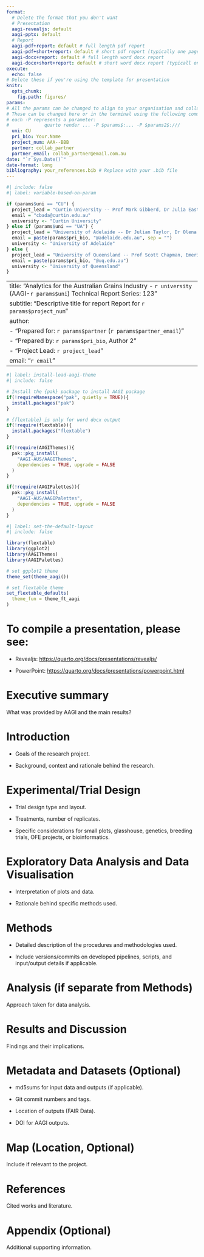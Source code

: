 ```yaml
---
format: 
  # Delete the format that you don't want
  # Presentation
  aagi-revealjs: default
  aagi-pptx: default
  # Report
  aagi-pdf+report: default # full length pdf report
  aagi-pdf+short+report: default # short pdf report (typically one page)
  aagi-docx+report: default # full length word docx report
  aagi-docx+short+report: default # short word docx report (typicall one page)
execute: 
  echo: false
# Delete these if you're using the template for presentation
knitr:
  opts_chunk: 
    fig.path: figures/
params:
# All the params can be changed to align to your organisation and collaborator.
# These can be changed here or in the terminal using the following command with
# each -P represents a parameter:
#             quarto render ... -P $params$:... -P $params2$:/// 
  uni: CU
  pri_bio: Your.Name
  project_num: AAA--BBB
  partner: collab_partner
  partner_email: collab_partner@email.com.au
date: "`r Sys.Date()`"
date-format: long
bibliography: your_references.bib # Replace with your .bib file
---
```


```r
#| include: false
#| label: variable-based-on-param

if (params$uni == "CU") {
  project_lead = "Curtin University -- Prof Mark Gibberd, Dr Julia Easton, Prof Adam Sparks"
  email = "cbada@curtin.edu.au"
  university <- "Curtin University"
} else if (params$uni == "UA") {
  project_lead = "University of Adelaide -- Dr Julian Taylor, Dr Olena Kravchuck"
  email = paste(params$pri_bio, "@adelaide.edu.au", sep = "")
  university <- "University of Adelaide"
} else {
  project_lead = "University of Queensland -- Prof Scott Chapman, Emeritus Prof Kaye Basford"
  email = paste(params$pri_bio, "@uq.edu.au")
  university <- "University of Queensland"
}

```

---
title: "Analytics for the Australian Grains Industry - `r university` (AAGI-`r params$uni`)  \n Technical Report Series: 123"
subtitle: "Descriptive title for report  \n Report for `r params$project_num`"
author:
  - "Prepared for: `r params$partner` (`r params$partner_email`)"
  - "Prepared by: `r params$pri_bio`, Author 2"
  - "Project Lead: `r project_lead`"
email: "`r email`"
---

```r
#| label: install-load-aagi-theme
#| include: false

# Install the {pak} package to install AAGI package
if(!requireNamespace("pak", quietly = TRUE)){
  install.packages("pak")
}

# {flextable} is only for word docx output
if(!require(flextable)){
  install.packages("flextable")
}

if(!require(AAGIThemes)){
  pak::pkg_install(
    "AAGI-AUS/AAGIThemes",
    dependencies = TRUE, upgrade = FALSE
  )
}

if(!require(AAGIPalettes)){
  pak::pkg_install(
    "AAGI-AUS/AAGIPalettes",
    dependencies = TRUE, upgrade = FALSE
  )
}

```

```r
#| label: set-the-default-layout
#| include: false

library(flextable)
library(ggplot2)
library(AAGIThemes)
library(AAGIPalettes)

# set ggplot2 theme
theme_set(theme_aagi())

# set flextable theme
set_flextable_defaults(
  theme_fun = theme_ft_aagi
)

```

# To compile a presentation, please see:

-   Revealjs: <https://quarto.org/docs/presentations/revealjs/>

-   PowerPoint: <https://quarto.org/docs/presentations/powerpoint.html>

# Executive summary

What was provided by AAGI and the main results?

# Introduction

-   Goals of the research project.

-   Background, context and rationale behind the research.

# Experimental/Trial Design

-   Trial design type and layout.

-   Treatments, number of replicates.

-   Specific considerations for small plots, glasshouse, genetics, breeding trials, OFE projects, or bioinformatics.

# Exploratory Data Analysis and Data Visualisation

-   Interpretation of plots and data.

-   Rationale behind specific methods used.

# Methods

-   Detailed description of the procedures and methodologies used.

-   Include versions/commits on developed pipelines, scripts, and input/output details if applicable.

# Analysis (if separate from Methods)

Approach taken for data analysis.

# Results and Discussion

Findings and their implications.

# Metadata and Datasets (Optional)

-   md5sums for input data and outputs (if applicable).

-   Git commit numbers and tags.

-   Location of outputs (FAIR Data).

-   DOI for AAGI outputs.

# Map (Location, Optional)

Include if relevant to the project.

# References

Cited works and literature.

::: {#refs}
:::

# Appendix (Optional)

Additional supporting information.
